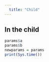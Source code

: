 ```yaml
---
  title: "Child"
---
```


## In the child
  
```r
params$a
params$b
newparams = params
print(Sys.time())
```